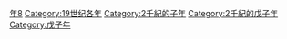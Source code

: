 {{Catnav|頁面分類|历史|歷史時代|年|19世纪各年}}
{{Commons category|1828}}

[[Category:1820年代|年8]]
[[Category:19世纪各年|Category:19世纪各年]]
[[Category:2千紀的子年|Category:2千紀的子年]]
[[Category:2千紀的戊子年|Category:2千紀的戊子年]]
[[Category:戊子年|Category:戊子年]]